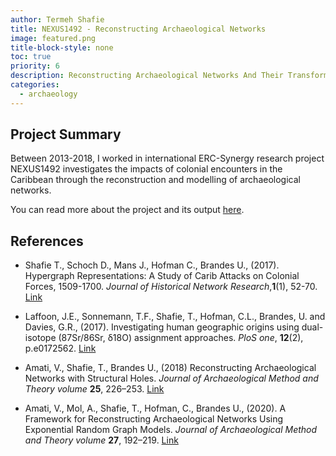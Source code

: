 ```yaml
---
author: Termeh Shafie
title: NEXUS1492 - Reconstructing Archaeological Networks
image: featured.png
title-block-style: none
toc: true
priority: 6
description: Reconstructing Archaeological Networks And Their Transformations Across The Historical Divide.
categories:
  - archaeology
---
```


## Project Summary
Between 2013-2018, I worked in  international ERC-Synergy research project NEXUS1492 investigates the impacts of colonial encounters in the Caribbean through the reconstruction and modelling of archaeological networks.

You can read more about the project and its output [here](https://www.universiteitleiden.nl/nexus1492).

## References

* Shafie T., Schoch D., Mans J., Hofman C., Brandes U., (2017). Hypergraph Representations: A Study of Carib Attacks on Colonial Forces, 1509-1700. *Journal of Historical Network Research*,**1**(1), 52-70. [Link](/publications/hypergraph/index.html)


* Laffoon, J.E., Sonnemann, T.F., Shafie, T., Hofman, C.L., Brandes, U. and Davies, G.R., (2017). Investigating human geographic origins using dual-isotope (87Sr/86Sr, δ18O) assignment approaches. *PloS one*, **12**(2), p.e0172562.
[Link](/publications/isotopes/index.html)


*  Amati, V., Shafie, T., Brandes U., (2018) Reconstructing Archaeological Networks with Structural Holes. *Journal of Archaeological Method and Theory volume* **25**, 226–253.
[Link](/publications/reconstructing_arch_nets/index.html)

* Amati, V., Mol, A., Shafie, T., Hofman, C., Brandes U., (2020). A Framework for Reconstructing Archaeological Networks Using Exponential Random Graph Models. *Journal of Archaeological Method and Theory volume* **27**, 192–219. 
[Link](/publications/ergm_framework_arch/index.html)



